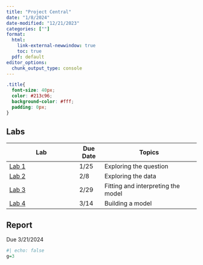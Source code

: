 ```yaml
---
title: "Project Central"
date: "1/8/2024"
date-modified: "12/21/2023"
categories: [""]
format: 
  html:
    link-external-newwindow: true
    toc: true
  pdf: default
editor_options: 
  chunk_output_type: console
---
```


```css
.title{
  font-size: 40px;
  color: #213c96;
  background-color: #fff;
  padding: 0px;
}
```

## Labs

| Lab                       | Due Date | Topics                             |
|---------------------------|----------|------------------------------------|
| [Lab 1](/labs/Lab_01.qmd) | 1/25     | Exploring the question             |
| [Lab 2](/labs/Lab_02.qmd) | 2/8      | Exploring the data                 |
| [Lab 3](/labs/Lab_03.qmd) | 2/29     | Fitting and interpreting the model |
| [Lab 4](/labs/Lab_04.qmd) | 3/14     | Building a model                   |

## Report

Due 3/21/2024

```r
#| echo: false
g=3
```
